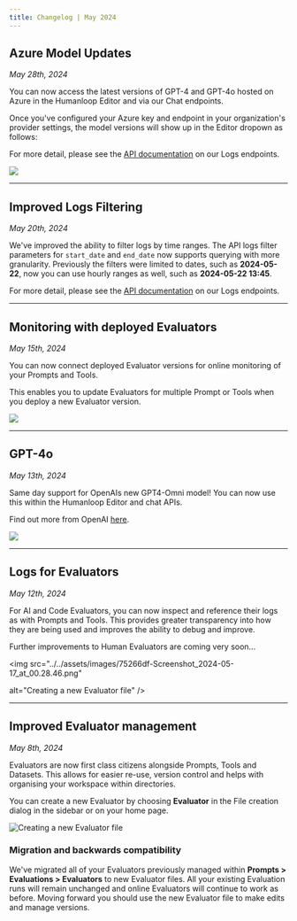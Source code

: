 ```yaml
---
title: Changelog | May 2024
---
```


## Azure Model Updates

_May 28th, 2024_

You can now access the latest versions of GPT-4 and GPT-4o hosted on Azure in the Humanloop Editor and via our Chat endpoints.

Once you've configured your Azure key and endpoint in your organization's provider settings, the model versions will show up in the Editor dropown as follows:

For more detail, please see the [API documentation](https://docs.humanloop.com/reference/logs_list) on our Logs endpoints.

![](../../assets/images/622f124-Screenshot_2024-06-04_at_19.28.45.png)

---

## Improved Logs Filtering

_May 20th, 2024_

We've improved the ability to filter logs by time ranges. The API logs filter parameters for `start_date` and `end_date` now supports querying with more granularity. Previously the filters were limited to dates, such as **2024-05-22**, now you can use hourly ranges as well, such as **2024-05-22 13:45**.

For more detail, please see the [API documentation](https://docs.humanloop.com/reference/logs_list) on our Logs endpoints.

---

## Monitoring with deployed Evaluators

_May 15th, 2024_

You can now connect deployed Evaluator versions for online monitoring of your Prompts and Tools.

This enables you to update Evaluators for multiple Prompt or Tools when you deploy a new Evaluator version.

<img src="../../assets/images/e6142df-Isolated_image_3.png" />

---

## GPT-4o

_May 13th, 2024_

Same day support for OpenAIs new GPT4-Omni model! You can now use this within the Humanloop Editor and chat APIs.

Find out more from OpenAI [here](https://openai.com/index/hello-gpt-4o/).

<img src="../../assets/images/9cac5be-Screenshot_2024-05-17_at_00.40.52.png" />

---

## Logs for Evaluators

_May 12th, 2024_

For AI and Code Evaluators, you can now inspect and reference their logs as with Prompts and Tools. This provides greater transparency into how they are being used and improves the ability to debug and improve.

Further improvements to Human Evaluators are coming very soon...

<img src="../../assets/images/75266df-Screenshot_2024-05-17_at_00.28.46.png"

alt="Creating a new Evaluator file" />

---

## Improved Evaluator management

_May 8th, 2024_

Evaluators are now first class citizens alongside Prompts, Tools and Datasets. This allows for easier re-use, version control and helps with organising your workspace within directories.

You can create a new Evaluator by choosing **Evaluator** in the File creation dialog in the sidebar or on your home page.

<img src="../../assets/images/6964c94-Browser_image_1.png" alt="Creating a new Evaluator file" />

### Migration and backwards compatibility

We've migrated all of your Evaluators previously managed within **Prompts > Evaluations > Evaluators** to new Evaluator files. All your existing Evaluation runs will remain unchanged and online Evaluators will continue to work as before. Moving forward you should use the new Evaluator file to make edits and manage versions.
